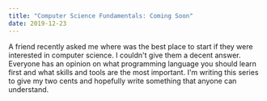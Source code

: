 ```yaml
---
title: "Computer Science Fundamentals: Coming Soon"
date: 2019-12-23
---
```


A friend recently asked me where was the best place to start if they were interested in computer science. I couldn't give them a decent answer. 
Everyone has an opinion on what programming language you should learn first and what skills and tools are the most important. I'm writing this series to give my two cents and hopefully
write something that anyone can understand.